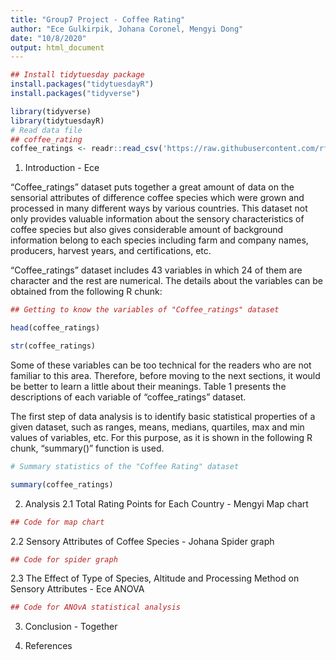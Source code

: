 ```yaml
---
title: "Group7 Project - Coffee Rating"
author: "Ece Gulkirpik, Johana Coronel, Mengyi Dong"
date: "10/8/2020"
output: html_document
---
```

```r
## Install tidytuesday package
install.packages("tidytuesdayR")
install.packages("tidyverse")

library(tidyverse)
library(tidytuesdayR)
# Read data file
## coffee_rating
coffee_ratings <- readr::read_csv('https://raw.githubusercontent.com/rfordatascience/tidytuesday/master/data/2020/2020-07-07/coffee_ratings.csv')
```

1. Introduction - Ece

  "Coffee_ratings" dataset puts together a great amount of data on the sensorial attributes of difference coffee species which were grown and processed in many different ways by various countries. This dataset not only provides valuable information about the sensory characteristics of coffee species but also gives considerable amount of background information belong to each species including farm and company names, producers, harvest years, and certifications, etc. 
  
  "Coffee_ratings" dataset includes 43 variables in which 24 of them are character and the rest are numerical. The details about the variables can be obtained from the following R chunk:
```r
## Getting to know the variables of "Coffee_ratings" dataset

head(coffee_ratings)

str(coffee_ratings)

```

  Some of these variables can be too technical for the readers who are not familiar to this area. Therefore, before moving to the next sections, it would  be better to learn a little about their meanings. Table 1 presents the descriptions of each variable of "coffee_ratings" dataset.
  
  The first step of data analysis is to identify basic statistical properties of a given dataset, such as ranges, means, medians, quartiles, max and min values of variables, etc. For this purpose, as it is shown in the following R chunk, "summary()" function is used.

```r
# Summary statistics of the "Coffee Rating" dataset

summary(coffee_ratings)
```

2. Analysis
2.1 Total Rating Points for Each Country - Mengyi
Map chart
```r
## Code for map chart
```

2.2 Sensory Attributes of Coffee Species - Johana
Spider graph

```r
## Code for spider graph
```

2.3 The Effect of Type of Species, Altitude and Processing Method on Sensory Attributes - Ece
ANOVA
```r
## Code for ANOvA statistical analysis


```

3. Conclusion - Together


4. References


